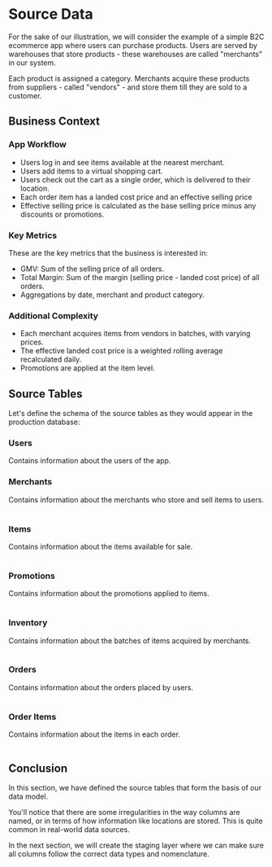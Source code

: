 
# Source Data

For the sake of our illustration, we will consider the example of a simple B2C ecommerce app where users
can purchase products. Users are served by warehouses that store products - these warehouses are called "merchants"
in our system.

Each product is assigned a category. Merchants acquire these products from suppliers - called "vendors" - and store them
till they are sold to a customer.

## Business Context

### App Workflow

- Users log in and see items available at the nearest merchant.
- Users add items to a virtual shopping cart.
- Users check out the cart as a single order, which is delivered to their location.
- Each order item has a landed cost price and an effective selling price
- Effective selling price is calculated as the base selling price minus any discounts or promotions.

### Key Metrics

These are the key metrics that the business is interested in:

- GMV: Sum of the selling price of all orders.
- Total Margin: Sum of the margin (selling price - landed cost price) of all orders.
- Aggregations by date, merchant and product category.

### Additional Complexity

- Each merchant acquires items from vendors in batches, with varying prices.
- The effective landed cost price is a weighted rolling average recalculated daily.
- Promotions are applied at the item level.

## Source Tables

Let's define the schema of the source tables as they would appear in the production database:

### Users

Contains information about the users of the app.

<Table
  headings={["Column Name", "Data Type", "Description"]}
  rows={[
    ["id", "VARCHAR", "Primary Key"],
    ["name", "VARCHAR", "Name of the user"],
    ["email", "VARCHAR", "Email of the user"],
    ["lat", "FLOAT", "Latitude of the user"],
    ["long", "FLOAT", "Longitude of the user"],
    ["createdAt", "TIMESTAMP", "Time when the user was created"],
    ["updatedAt", "TIMESTAMP", "Time when the user was last updated"],
  ]}
/>

### Merchants

Contains information about the merchants who store and sell items to users.

<Table
  headings={["Column Name", "Data Type", "Description"]}
  rows={[
    ["merchant_id", "VARCHAR", "Primary Key"],
    ["merchant_name", "VARCHAR", "Name of the merchant"],
    ["geo_loc", "GEOGRAPHY", "Latitude/Longitude of the merchant"],
    ["createdAt", "TIMESTAMP", "Time when the merchant was created"],
    ["updatedAt", "TIMESTAMP", "Time when the merchant was last updated"],
  ]}
/>

### Items

Contains information about the items available for sale.

<Table
  headings={["Column Name", "Data Type", "Description"]}
  rows={[
    ["item_id", "VARCHAR", "Primary Key"],
    [
      "merchant_id",
      "VARCHAR",
      "Foreign Key referencing merchant_id in merchants table",
    ],
    ["name", "VARCHAR", "Name of the item"],
    ["category", "VARCHAR", "Latitude / Longitude of the item"],
    ["price", "FLOAT", "Base selling price of the item"],
    ["created_at", "TIMESTAMP", "Time when the item was created"],
    ["updated_at", "TIMESTAMP", "Time when the item was last updated"],
  ]}
/>

### Promotions

Contains information about the promotions applied to items.

<Table
  headings={["Column Name", "Data Type", "Description"]}
  rows={[
    ["promotion_id", "VARCHAR", "Primary Key"],
    ["product_id", "VARCHAR", "Name of the item to which promotion is applied"],
    ["discount", "FLOAT", "Percentage discount applied to the item"],
    ["created_at", "TIMESTAMP", "Time when the promotion was created"],
    ["updated_at", "TIMESTAMP", "Time when the promotion was last updated"],
  ]}
/>

### Inventory

Contains information about the batches of items acquired by merchants.

<Table
  headings={["Column Name", "Data Type", "Description"]}
  rows={[
    ["inventory_id", "SERIAL", "Primary Key"],
    [
      "merchant_id",
      "INT",
      "Foreign Key referencing merchant_id in merchants table",
    ],
    ["item_id", "INT", "Foreign Key referencing item_id in items table"],
    ["qty", "INT", "Quantity of the item in inventory"],
    ["date_acquired", "DATE", "Date when the item was acquired"],
    ["cost", "DECIMAL(10, 2)", "Cost price of the item"],
    ["created_at", "TIMESTAMP", "Time when the inventory record was created"],
    [
      "updated_at",
      "TIMESTAMP",
      "Time when the inventory record was last updated",
    ],
  ]}
/>

### Orders

Contains information about the orders placed by users.

<Table
  headings={["Column Name", "Data Type", "Description"]}
  rows={[
    ["order_id", "SERIAL", "Primary Key"],
    ["customer_id", "INT", "Foreign Key referencing user_id in users table"],
    [
      "store_id",
      "INT",
      "Foreign Key referencing merchant_id in merchants table",
    ],
    ["date", "TIMESTAMP", "Date and time of the order"],
    ["created_at", "TIMESTAMP", "Time when the order was created"],
    ["updated_at", "TIMESTAMP", "Time when the order was last updated"],
  ]}
/>

### Order Items

Contains information about the items in each order.

<Table
  headings={["Column Name", "Data Type", "Description"]}
  rows={[
    ["order_item_id", "SERIAL", "Primary Key"],
    ["order_id", "INT", "Foreign Key referencing order_id in orders table"],
    ["product_id", "INT", "Foreign Key referencing item_id in items table"],
    ["qty", "INT", "Quantity of the item in the order"],
    ["created_at", "TIMESTAMP", "Time when the order item was created"],
    ["updated_at", "TIMESTAMP", "Time when the order item was last updated"],
  ]}
/>

## Conclusion

In this section, we have defined the source tables that form the basis of our data model.

You'll notice that there are some irregularities in the way columns are named, or in terms of how information like
locations are stored. This is quite common in real-world data sources.

In the next section, we will create the staging layer where we can make sure all columns follow
the correct data types and nomenclature.
